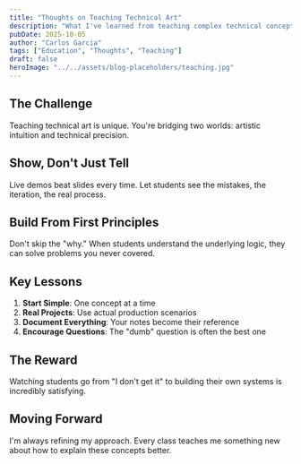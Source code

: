 ```yaml
---
title: "Thoughts on Teaching Technical Art"
description: "What I've learned from teaching complex technical concepts and how to make them accessible to artists."
pubDate: 2025-10-05
author: "Carlos Garcia"
tags: ["Education", "Thoughts", "Teaching"]
draft: false
heroImage: "../../assets/blog-placeholders/teaching.jpg"
---
```


## The Challenge

Teaching technical art is unique. You're bridging two worlds: artistic intuition and technical precision.

## Show, Don't Just Tell

Live demos beat slides every time. Let students see the mistakes, the iteration, the real process.

## Build From First Principles

Don't skip the "why." When students understand the underlying logic, they can solve problems you never covered.

## Key Lessons

1. **Start Simple**: One concept at a time
2. **Real Projects**: Use actual production scenarios
3. **Document Everything**: Your notes become their reference
4. **Encourage Questions**: The "dumb" question is often the best one

## The Reward

Watching students go from "I don't get it" to building their own systems is incredibly satisfying.

## Moving Forward

I'm always refining my approach. Every class teaches me something new about how to explain these concepts better.
